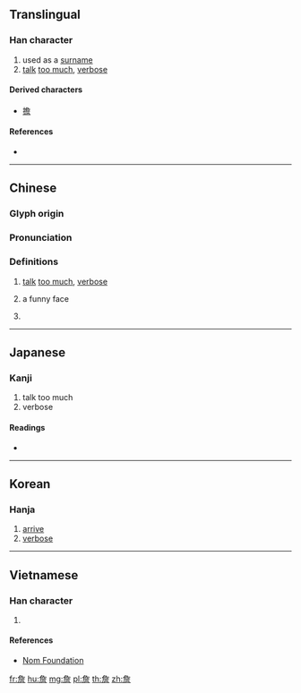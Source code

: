 {{character info/new}}
==Translingual==

===Han character===
{{Han char|rn=149|rad=言|as=06|sn=13|four=27261|canj=NCYMR|ids=⿸厃⿱儿言}}

# used as a [[surname]]
# [[talk]] [[too much]], [[verbose]]

====Derived characters====
* [[擔]]

====References====
* {{Han ref|kx=1159.130|dkj=35458|dj=1625.120|hdz=63967.100|uh=8A79|ud=35449|bh=B8E2|bd=47330}}

----

==Chinese==
{{zh-forms}}

===Glyph origin===
{{Han etym}}

===Pronunciation===
{{zh-pron
|m=zhān
|c=zim1
|mc=y
|oc=y
|ma=
|cat=v,pn
}}

===Definitions===
{{zh-hanzi}}

# [[talk]] [[too much]], [[verbose]]
# {{lb|zh|regional}} a funny face
# {{surname|lang=zh}}

----

==Japanese==

===Kanji===
{{ja-kanji|grade=|rs=言06}}

# talk too much
# verbose

====Readings====
* {{ja-readings|on=[[せん]] (sen), [[たん]] (tan), [[だん]] (dan)|kun=|nanori=}}

----

==Korean==

===Hanja===
{{ko-hanja|hangeul=첨|eumhun=|rv=cheom|mr=ch'ŏm|y=chem}}

# [[arrive]]
# [[verbose]]

----

==Vietnamese==

===Han character===
{{vi-hantu|[[chiêm]]|rs=言06}}

# {{defn|lang=vi|sort=言06}}

====References====
* [http://nomfoundation.org/common/nom_details.php?codepoint=8a79 Nom Foundation]

[[fr:詹]]
[[hu:詹]]
[[mg:詹]]
[[pl:詹]]
[[th:詹]]
[[zh:詹]]
